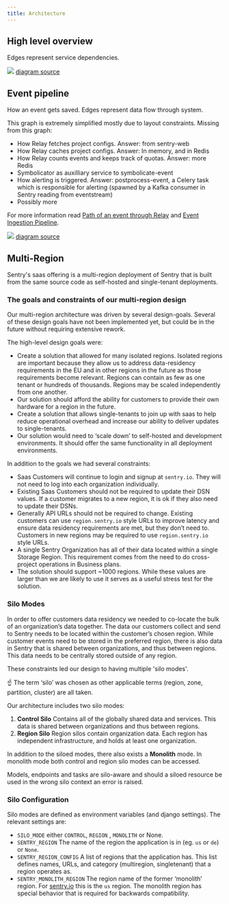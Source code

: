 ```yaml
---
title: Architecture
---
```


## High level overview

Edges represent service dependencies.

![](https://mermaid.ink/svg/pako:eNqFU01PwzAM_StRTiDGeu8BCbQbcKFc0DwhN_XWqs2H0kQwtv13smSj1SrgFj8_v9gvzo4LXRHP-caiqdnrAhQas3zT3rJ7Y7pGoGu0WrHb2zu2LxaPe9aVu92Txoo9YIdKkD0cQHVlYgDvSTm7ndMnStPRXGiZoWkygOom6522lAHfM0sdbv8uO9IS-v5B5RJ4EQN2FaJr4CtQ_VaWOraobdQZ6KDiDRFtcd3iGLBUNX0o_2GnYuVLnKCSpEBRUzXJGN27jaWp0Fn-qDduYAAmDBGmaGvtewIV2RH90rolMmSnvZ5CbVuyY2sicHJnzPltliF5YcqQmM455MYvAApUnCM5yYDXzpk-z7JN42pfxlXYkEsqWbKbB1oR6QstvAypuG_Az1rp1f7RStt01HqJ9AstPuOSrMSmCou-A8UC0dUkCXgejhWt0XfueOchUNE7XWyV4LmznmbcmwodLRoMX0TyfI1dH9DgVpj5OX2e-IcO3z0YL2M)
[diagram source](https://mermaid.live/edit#pako:eNqFU01PwzAM_StRTiDGeu8BCbQbcKFc0DwhN_XWqs2H0kQwtv13smSj1SrgFj8_v9gvzo4LXRHP-caiqdnrAhQas3zT3rJ7Y7pGoGu0WrHb2zu2LxaPe9aVu92Txoo9YIdKkD0cQHVlYgDvSTm7ndMnStPRXGiZoWkygOom6522lAHfM0sdbv8uO9IS-v5B5RJ4EQN2FaJr4CtQ_VaWOraobdQZ6KDiDRFtcd3iGLBUNX0o_2GnYuVLnKCSpEBRUzXJGN27jaWp0Fn-qDduYAAmDBGmaGvtewIV2RH90rolMmSnvZ5CbVuyY2sicHJnzPltliF5YcqQmM455MYvAApUnCM5yYDXzpk-z7JN42pfxlXYkEsqWbKbB1oR6QstvAypuG_Az1rp1f7RStt01HqJ9AstPuOSrMSmCou-A8UC0dUkCXgejhWt0XfueOchUNE7XWyV4LmznmbcmwodLRoMX0TyfI1dH9DgVpj5OX2e-IcO3z0YL2M)

## Event pipeline

How an event gets saved. Edges represent data flow through system.

This graph is extremely simplified mostly due to layout constraints. Missing from this graph:

* How Relay fetches project configs. Answer: from sentry-web
* How Relay caches project configs. Answer: In memory, and in Redis
* How Relay counts events and keeps track of quotas. Answer: more Redis
* Symbolicator as auxilliary service to symbolicate-event
* How alerting is triggered. Answer: postprocess-event, a Celery task which is responsible for alerting (spawned by a Kafka consumer in Sentry reading from eventstream)
* Possibly more

For more information read [Path of an event through Relay](https://getsentry.github.io/relay/relay_server/index.html#path-of-an-event-through-relay) and [Event Ingestion Pipeline](https://getsentry.github.io/event-ingestion-graph/).

![](https://mermaid.ink/svg/pako:eNp9UsFugzAM_ZUop1Uq4o6mXtbLNO3UXSbSgwluQUCC4qQaovz7QqArbdWdEtvPz_azey51jjzhRwNtwb62QgkFbZt-a2eY_9SlBFtqtWdRtGFnQpUTkwaoQDqzOut7dSzVzzAIVWcTJoa2jFVMVhuMz8xgDZ1Q4QmACg4VpC_v6ohk2cdorfZCBXcAlCESSa3INWhSwXeorOnmALsEBPdpd-BA0BpsjZZIFOHJp45DkcumGSXWaLor6WQzC1RRYGQP-YGU4IQXuieQu6LPiLom00HXBd-D8xnh_21drSmoXAbRLLifeDQnxV8zs3kJQLIGoVkJPi7Br_dGrECQzpmzOgvSRZHltkKZi4Nu0m72JP3AVaEd4djd25-16IWvuUc3UOb-SPuRR3BbYOMxif_meABXW8GFGjwUnNW7TkmeWONwzV2be0G3JfhpGp4coCbvxbz0t_k5HX64_-EXvdQVKA)
[diagram source](https://mermaid.live/edit#pako:eNp9UsFugzAM_ZUop1Uq4o6mXtbLNO3UXSbSgwluQUCC4qQaovz7QqArbdWdEtvPz_azey51jjzhRwNtwb62QgkFbZt-a2eY_9SlBFtqtWdRtGFnQpUTkwaoQDqzOut7dSzVzzAIVWcTJoa2jFVMVhuMz8xgDZ1Q4QmACg4VpC_v6ohk2cdorfZCBXcAlCESSa3INWhSwXeorOnmALsEBPdpd-BA0BpsjZZIFOHJp45DkcumGSXWaLor6WQzC1RRYGQP-YGU4IQXuieQu6LPiLom00HXBd-D8xnh_21drSmoXAbRLLifeDQnxV8zs3kJQLIGoVkJPi7Br_dGrECQzpmzOgvSRZHltkKZi4Nu0m72JP3AVaEd4djd25-16IWvuUc3UOb-SPuRR3BbYOMxif_meABXW8GFGjwUnNW7TkmeWONwzV2be0G3JfhpGp4coCbvxbz0t_k5HX64_-EXvdQVKA)

## Multi-Region 

Sentry's saas offering is a multi-region deployment of Sentry that is built from the same source code as self-hosted and single-tenant deployments. 

### The goals and constraints of our multi-region design

Our multi-region architecture was driven by several design-goals. Several of these design goals have not been implemented yet, but could be in the future without requiring extensive rework.

The high-level design goals were:

- Create a solution that allowed for many isolated regions. Isolated regions are important because they allow us to address data-residency requirements in the EU and in other regions in the future as those requirements become relevant. Regions can contain as few as one tenant or hundreds of thousands. Regions may be scaled independently from one another.
- Our solution should afford the ability for customers to provide their own hardware for a region in the future.
- Create a solution that allows single-tenants to join up with saas to help reduce operational overhead and increase our ability to deliver updates to single-tenants.
- Our solution would need to ‘scale down’ to self-hosted and development environments. It should offer the same functionality in all deployment environments.

In addition to the goals we had several constraints:

- Saas Customers will continue to login and signup at `sentry.io`. They will not need to log into each organization individually.
- Existing Saas Customers should not be required to update their DSN values. If a customer migrates to a new region, it is ok if they also need to update their DSNs.
- Generally API URLs should not be required to change. Existing customers can use `region.sentry.io` style URLs to improve latency and ensure data residency requirements are met, but they don’t need to. Customers in new regions may be required to use `region.sentry.io` style URLs.
- A single Sentry Organization has all of their data located within a single Storage Region. This requirement comes from the need to do cross-project operations in Business plans.
- The solution should support ~1000 regions. While these values are larger than we are likely to use it serves as a useful stress test for the solution.

### Silo Modes

In order to offer customers data residency we needed to co-locate the bulk of an organization’s data together. The data our customers collect and send to Sentry needs to be located within the customer’s chosen region. While customer events need to be stored in the preferred region, there is also data in Sentry that is shared between organizations, and thus between regions. This data needs to be centrally stored outside of any region.

These constraints led our design to having multiple 'silo modes'. 

<aside>
☝ The term ‘silo’ was chosen as other applicable terms (region, zone, partition, cluster) are all taken.
</aside>

 Our architecture includes two silo modes:

1. **Control Silo** Contains all of the globally shared data and services. This data is shared between organizations and thus between regions.
2. **Region Silo** Region silos contain organization data. Each region has independent infrastructure, and holds at least one organization.

In addition to the siloed modes, there also exists a **Monolith** mode. In monolith mode both control and region silo modes can be accessed.

Models, endpoints and tasks are silo-aware and should a siloed resource be used in the wrong silo context an error is raised.

### Silo Configuration

Silo modes are defined as environment variables (and django settings). The relevant settings are:

- `SILO_MODE` either `CONTROL`, `REGION` , `MONOLITH` or None.
- `SENTRY_REGION` The name of the region the application is in (eg. `us` or `de`) or `None`.
- `SENTRY_REGION_CONFIG` A list of regions that the application has. This list defines names, URLs, and category (multiregion, singletenant) that a region operates as.
- `SENTRY_MONOLITH_REGION` The region name of the former ‘monolith’ region. For [sentry.io](http://sentry.io) this is the `us` region. The monolith region has special behavior that is required for backwards compatibility.
